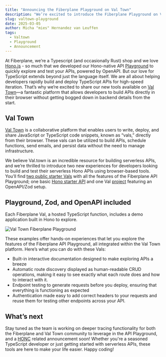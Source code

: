 ```yaml
---
title: "Announcing the Fiberplane Playground on Val Town"
description: "We’re excited to introduce the Fiberplane Playground on Val Town. Build and test your APIs in the browser."
slug: valtown-playground
date: 2025-03-05
author: Micha "mies" Hernandez van Leuffen
tags:
  - Valtown
  - Playground
  - Announcement
---
```



At Fiberplane, we’re a Typescript (and occasionally Rust) shop and we love [Hono.js](https://hono.dev/) -
so much that we developed our Hono-native API [Playground](https://fiberplane.com/blog/hono-native-playground/) to quickly
explore and test your APIs, powered by OpenAPI. But our love for TypeScript extends beyond just the language itself.
We are all about helping developers rapidly build and deploy TypeScript APIs for high-speed iteration.
That’s why we’re excited to share our new tools available on [Val Town](https://val.town)—a fantastic platform that
allows developers to build APIs directly in their browser without getting bogged down in backend
details from the start.

<YouTube
  title="Fiberplane Hono.js API Playground inside of Val Town"
  videoId="4XzeaQTKxAk"
/>

## Val Town

[Val Town](https://val.town) is a collaborative platform that enables users to write, deploy, and share
JavaScript or TypeScript code snippets, known as “vals,” directly from their browser.
These vals can be utilized to build APIs, schedule functions, send emails, and persist
data without the need to manage infrastructure.

We believe Val.town is an incredible resource for building serverless APIs,
and we’re thrilled to introduce two new experiences for developers looking to build
and test their serverless Hono APIs using browser-based tools. You’ll find [two public starter
Vals](https://www.val.town/u/fiberplane) with all the features of the Fiberplane API Playground; one basic
[Hono starter API](https://www.val.town/v/fiberplane/fiberplaneHonoStarter) and
one Val [project](https://www.val.town/x/fiberplane/fiberplaneHonoZodStarter) featuring an OpenAPI/Zod setup.

## Playground, Zod, and OpenAPI included

Each Fiberplane Val, a hosted TypeScript function, includes a demo application built in Hono to explore.

![Val Town Fiberplane Playground](@/assets/blog/2025-03-05-valplayground-min.png)

These examples offer hands-on experiences that let you explore the features of the Fiberplane API Playground,
all integrated within the Val Town platform. Here’s what you can do with these Vals:

- Built-in interactive documentation designed to make exploring APIs a breeze
- Automatic route discovery displayed as human-readable CRUD operations, making it easy to see exactly what each route does and how to interact with it.
- Endpoint testing to generate requests before you deploy, ensuring that everything is functioning as expected
- Authentication made easy to add correct headers to your requests and reuse them for testing other endpoints across your API.

## What’s next

Stay tuned as the team is working on deeper tracing functionality for both the Fiberplane and Val Town
community to leverage in the API Playground, and a [HONC](https://honc.dev) related announcement soon!
Whether you're a seasoned TypeScript developer or just getting started with serverless APIs,
these tools are here to make your life easier.
Happy coding!
